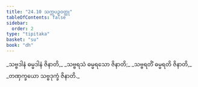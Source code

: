 ```yaml
---
title: "24.10 သက္ကပဉှဝတ္ထု"
tableOfContents: false
sidebar:
  order: 2
type: "tipitaka"
basket: "su"
book: "dh"
---
```



<DynamicBreadcrumb />

<Division number="354" book="dh">

<Paragraph number="380" type="verses" book="dh">
_သဗ္ဗဒါနံ ဓမ္မဒါနံ ဇိနာတိ,_  
_သဗ္ဗရသံ ဓမ္မရသော ဇိနာတိ;_  
_သဗ္ဗရတိံ ဓမ္မရတိ ဇိနာတိ,_  
_တဏှက္ခယော သဗ္ဗဒုက္ခံ ဇိနာတိ._
</Paragraph>
</Division>
